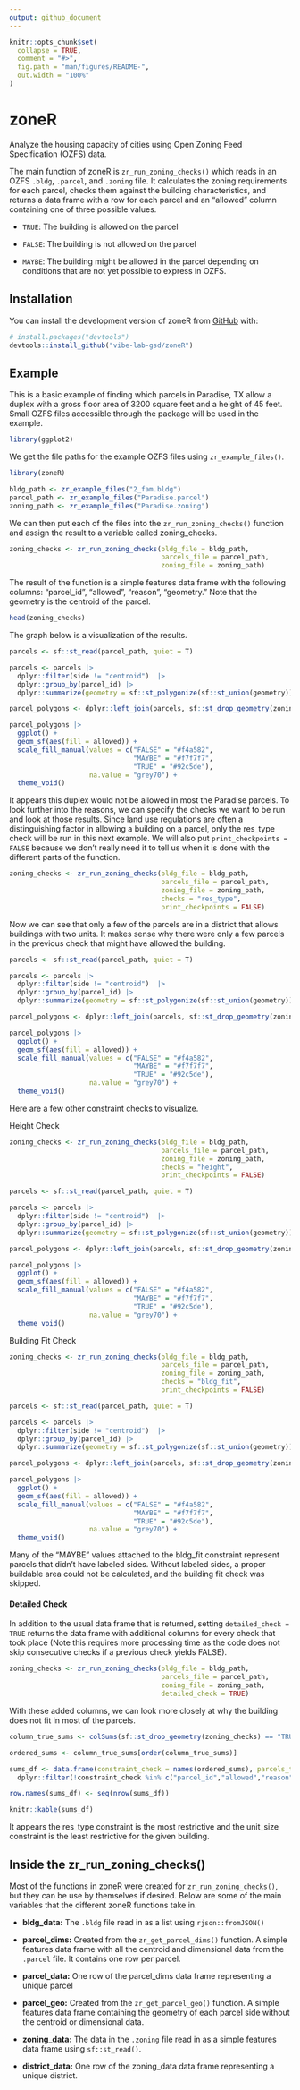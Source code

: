 ```yaml
---
output: github_document
---
```


<!-- README.md is generated from README.Rmd. Please edit that file -->

```r
knitr::opts_chunk$set(
  collapse = TRUE,
  comment = "#>",
  fig.path = "man/figures/README-",
  out.width = "100%"
)
```

# zoneR

<!-- badges: start -->
<!-- badges: end -->

Analyze the housing capacity of cities using Open Zoning Feed
Specification (OZFS) data.

The main function of zoneR is `zr_run_zoning_checks()` which reads in an
OZFS `.bldg`, `.parcel`, and `.zoning` file. It calculates the zoning
requirements for each parcel, checks them against the building
characteristics, and returns a data frame with a row for each parcel and
an "allowed" column containing one of three possible values.

- `TRUE`: The building is allowed on the parcel

- `FALSE`: The building is not allowed on the parcel

- `MAYBE`: The building might be allowed in the parcel depending on 
conditions that are not yet possible to express in OZFS. 

## Installation

You can install the development version of zoneR from [GitHub](https://github.com/) with:

``` r
# install.packages("devtools")
devtools::install_github("vibe-lab-gsd/zoneR")
```

## Example

This is a basic example of finding which parcels in Paradise, TX allow a duplex 
with a gross floor area of 3200 square feet and a height of 45 feet. 
Small OZFS files accessible through the package will be used in the example. 

```r
library(ggplot2)
```

We get the file paths for the example OZFS files using `zr_example_files()`.
```r
library(zoneR)

bldg_path <- zr_example_files("2_fam.bldg")
parcel_path <- zr_example_files("Paradise.parcel")
zoning_path <- zr_example_files("Paradise.zoning")
```

We can then put each of the files into the `zr_run_zoning_checks()` function and 
assign the result to a variable called zoning_checks. 
```r
zoning_checks <- zr_run_zoning_checks(bldg_file = bldg_path,
                                      parcels_file = parcel_path,
                                      zoning_file = zoning_path)
```

The result of the function is a simple features data frame with the following columns: "parcel_id", "allowed", "reason", "geometry." Note that the geometry is the centroid of the parcel. 
```r
head(zoning_checks)
```

The graph below is a visualization of the results. 
```r
parcels <- sf::st_read(parcel_path, quiet = T)

parcels <- parcels |>
  dplyr::filter(side != "centroid")  |>
  dplyr::group_by(parcel_id) |>
  dplyr::summarize(geometry = sf::st_polygonize(sf::st_union(geometry)))

parcel_polygons <- dplyr::left_join(parcels, sf::st_drop_geometry(zoning_checks), by = "parcel_id")

parcel_polygons |>
  ggplot() +
  geom_sf(aes(fill = allowed)) +
  scale_fill_manual(values = c("FALSE" = "#f4a582",
                               "MAYBE" = "#f7f7f7",
                               "TRUE" = "#92c5de"),
                    na.value = "grey70") +
  theme_void()
```

It appears this duplex would not be allowed in most the Paradise parcels.
To look further into the reasons, we can specify the checks we want to be run
and look at those results. Since land use regulations are often a distinguishing
factor in allowing a building on a parcel, only the res_type check will be run
in this next example. We will also put `print_checkpoints = FALSE` because we
don't really need it to tell us when it is done with the different parts of the
function. 

```r
zoning_checks <- zr_run_zoning_checks(bldg_file = bldg_path,
                                      parcels_file = parcel_path,
                                      zoning_file = zoning_path, 
                                      checks = "res_type",
                                      print_checkpoints = FALSE)
```

Now we can see that only a few of the parcels are in a district that allows
buildings with two units. It makes sense why there were only a few parcels 
in the previous check that might have allowed the building. 
```r
parcels <- sf::st_read(parcel_path, quiet = T)

parcels <- parcels |>
  dplyr::filter(side != "centroid")  |>
  dplyr::group_by(parcel_id) |>
  dplyr::summarize(geometry = sf::st_polygonize(sf::st_union(geometry)))

parcel_polygons <- dplyr::left_join(parcels, sf::st_drop_geometry(zoning_checks), by = "parcel_id")

parcel_polygons |>
  ggplot() +
  geom_sf(aes(fill = allowed)) +
  scale_fill_manual(values = c("FALSE" = "#f4a582",
                               "MAYBE" = "#f7f7f7",
                               "TRUE" = "#92c5de"),
                    na.value = "grey70") +
  theme_void()
```

Here are a few other constraint checks to visualize. 

Height Check
```r
zoning_checks <- zr_run_zoning_checks(bldg_file = bldg_path,
                                      parcels_file = parcel_path,
                                      zoning_file = zoning_path, 
                                      checks = "height",
                                      print_checkpoints = FALSE)
```

```r
parcels <- sf::st_read(parcel_path, quiet = T)

parcels <- parcels |>
  dplyr::filter(side != "centroid")  |>
  dplyr::group_by(parcel_id) |>
  dplyr::summarize(geometry = sf::st_polygonize(sf::st_union(geometry)))

parcel_polygons <- dplyr::left_join(parcels, sf::st_drop_geometry(zoning_checks), by = "parcel_id")

parcel_polygons |>
  ggplot() +
  geom_sf(aes(fill = allowed)) +
  scale_fill_manual(values = c("FALSE" = "#f4a582",
                               "MAYBE" = "#f7f7f7",
                               "TRUE" = "#92c5de"),
                    na.value = "grey70") +
  theme_void()
```

Building Fit Check
```r
zoning_checks <- zr_run_zoning_checks(bldg_file = bldg_path,
                                      parcels_file = parcel_path,
                                      zoning_file = zoning_path, 
                                      checks = "bldg_fit",
                                      print_checkpoints = FALSE)
```

```r
parcels <- sf::st_read(parcel_path, quiet = T)

parcels <- parcels |>
  dplyr::filter(side != "centroid")  |>
  dplyr::group_by(parcel_id) |>
  dplyr::summarize(geometry = sf::st_polygonize(sf::st_union(geometry)))

parcel_polygons <- dplyr::left_join(parcels, sf::st_drop_geometry(zoning_checks), by = "parcel_id")

parcel_polygons |>
  ggplot() +
  geom_sf(aes(fill = allowed)) +
  scale_fill_manual(values = c("FALSE" = "#f4a582",
                               "MAYBE" = "#f7f7f7",
                               "TRUE" = "#92c5de"),
                    na.value = "grey70") +
  theme_void()
```

Many of the "MAYBE" values attached to the bldg_fit constraint represent parcels that didn't 
have labeled sides. Without labeled sides, a proper buildable area could not be calculated,
and the building fit check was skipped. 

#### Detailed Check

In addition to the usual data frame that is returned, setting `detailed_check = TRUE` 
returns the data frame with additional columns for every check that took place 
(Note this requires more processing time as the code does not skip 
consecutive checks if a previous check yields FALSE).


```r
zoning_checks <- zr_run_zoning_checks(bldg_file = bldg_path,
                                      parcels_file = parcel_path,
                                      zoning_file = zoning_path,
                                      detailed_check = TRUE)
```

With these added columns, we can look more closely at why the building does not fit in
most of the parcels.

```r
column_true_sums <- colSums(sf::st_drop_geometry(zoning_checks) == "TRUE", na.rm = TRUE)

ordered_sums <- column_true_sums[order(column_true_sums)]
```



```r
sums_df <- data.frame(constraint_check = names(ordered_sums), parcels_true = ordered_sums) |>
  dplyr::filter(!constraint_check %in% c("parcel_id","allowed","reason"))

row.names(sums_df) <- seq(nrow(sums_df))

knitr::kable(sums_df)
```


It appears the res_type constraint is the most restrictive and the unit_size 
constraint is the least restrictive for the given building. 

## Inside the zr_run_zoning_checks()
Most of the functions in zoneR were created for `zr_run_zoning_checks()`, but
they can be use by themselves if desired. Below are some of the main variables that 
the different zoneR functions take in.

-   **bldg_data:** The `.bldg` file read in as a list using
    `rjson::fromJSON()`

-   **parcel_dims:** Created from the `zr_get_parcel_dims()` function. A
    simple features data frame with all the centroid and dimensional
    data from the `.parcel` file. It contains one row per parcel.

-   **parcel_data:** One row of the parcel_dims data frame representing
    a unique parcel

-   **parcel_geo:** Created from the `zr_get_parcel_geo()` function. A
    simple features data frame containing the geometry of each parcel
    side without the centroid or dimensional data.

-   **zoning_data:** The data in the `.zoning` file read in as a simple
    features data frame using `sf::st_read()`.

-   **district_data:** One row of the zoning_data data frame
    representing a unique district.
